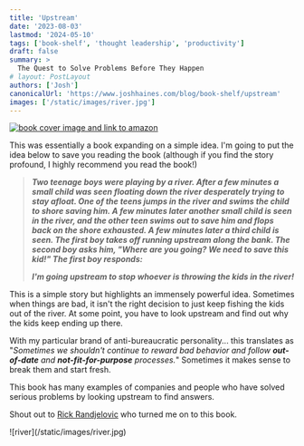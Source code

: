 ```yaml
---
title: 'Upstream'
date: '2023-08-03'
lastmod: '2024-05-10'
tags: ['book-shelf', 'thought leadership', 'productivity']
draft: false
summary: >
  The Quest to Solve Problems Before They Happen
# layout: PostLayout
authors: ['Josh']
canonicalUrl: 'https://www.joshhaines.com/blog/book-shelf/upstream'
images: ['/static/images/river.jpg']
---
```


<div className="mx-auto w-1/3">
  <a href="https://www.amazon.com/Upstream-Quest-Problems-Before-Happen/dp/1982134720">
    <img
      alt="book cover image and link to amazon"
      src="https://m.media-amazon.com/images/I/41czXAfMbDL._SY445_SX342_.jpg"
    />
  </a>
</div>

This was essentially a book expanding on a simple idea. I'm going to put the idea below to save you reading the book (although if you find the story profound, I highly recommend you read the book!)

> _**Two teenage boys were playing by a river. After a few minutes a small child was seen floating down the river desperately trying to stay afloat. One of the teens jumps in the river and swims the child to shore saving him. A few minutes later another small child is seen in the river, and the other teen swims out to save him and flops back on the shore exhausted. A few minutes later a third child is seen. The first boy takes off running upstream along the bank. The second boy asks him, "Where are you going? We need to save this kid!" The first boy responds:**_
>
> _**I'm going upstream to stop whoever is throwing the kids in the river!**_

This is a simple story but highlights an immensely powerful idea.
Sometimes when things are bad, it isn't the right decision to just keep fishing the kids out of the river.
At some point, you have to look upstream and find out why the kids keep ending up there.

With my particular brand of anti-bureaucratic personality... this translates as "_Sometimes we shouldn't continue to reward bad behavior and follow **out-of-date** and **not-fit-for-purpose** processes._" Sometimes it makes sense to break them and start fresh.

This book has many examples of companies and people who have solved serious problems by looking upstream to find answers.

Shout out to [Rick Randjelovic](https://www.linkedin.com/in/rick-randjelovic-559b2a1/) who turned me on to this book.

<div className="-mx-2 flex flex-wrap justify-center overflow-hidden xl:-mx-2">
  <div className="my-1 w-full overflow-hidden px-2 xl:my-1 xl:w-1/2 xl:px-2">
    ![river](/static/images/river.jpg)
  </div>
</div>
